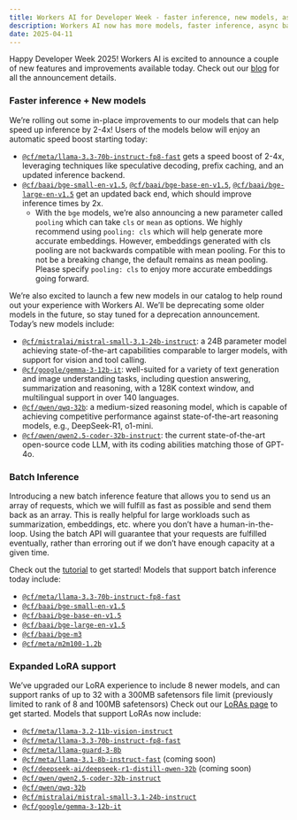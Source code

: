 ```yaml
---
title: Workers AI for Developer Week - faster inference, new models, async batch API, expanded LoRA support
description: Workers AI now has more models, faster inference, async batch API, and expanded LoRA
date: 2025-04-11
---
```


Happy Developer Week 2025! Workers AI is excited to announce a couple of new features and improvements available today. Check out our [blog](https://blog.cloudflare.com/workers-ai-improvements) for all the announcement details.

### Faster inference + New models

We’re rolling out some in-place improvements to our models that can help speed up inference by 2-4x! Users of the models below will enjoy an automatic speed boost starting today:

- [`@cf/meta/llama-3.3-70b-instruct-fp8-fast`](/workers-ai/models/llama-3.3-70b-instruct-fp8-fast/) gets a speed boost of 2-4x, leveraging techniques like speculative decoding, prefix caching, and an updated inference backend.
- [`@cf/baai/bge-small-en-v1.5`](/workers-ai/models/bge-small-en-v1.5/), [`@cf/baai/bge-base-en-v1.5`](/workers-ai/models/bge-base-en-v1.5/), [`@cf/baai/bge-large-en-v1.5`](/workers-ai/models/bge-large-en-v1.5/) get an updated back end, which should improve inference times by 2x.
  - With the `bge` models, we’re also announcing a new parameter called `pooling` which can take `cls` or `mean` as options. We highly recommend using `pooling: cls` which will help generate more accurate embeddings. However, embeddings generated with cls pooling are not backwards compatible with mean pooling. For this to not be a breaking change, the default remains as mean pooling. Please specify `pooling: cls` to enjoy more accurate embeddings going forward.

We’re also excited to launch a few new models in our catalog to help round out your experience with Workers AI. We’ll be deprecating some older models in the future, so stay tuned for a deprecation announcement. Today’s new models include:

- [`@cf/mistralai/mistral-small-3.1-24b-instruct`](/workers-ai/models/mistral-small-3.1-24b-instruct/): a 24B parameter model achieving state-of-the-art capabilities comparable to larger models, with support for vision and tool calling.
- [`@cf/google/gemma-3-12b-it`](/workers-ai/models/gemma-3-12b-it/): well-suited for a variety of text generation and image understanding tasks, including question answering, summarization and reasoning, with a 128K context window, and multilingual support in over 140 languages.
- [`@cf/qwen/qwq-32b`](/workers-ai/models/qwq-32b/): a medium-sized reasoning model, which is capable of achieving competitive performance against state-of-the-art reasoning models, e.g., DeepSeek-R1, o1-mini.
- [`@cf/qwen/qwen2.5-coder-32b-instruct`](/workers-ai/models/qwen2.5-coder-32b-instruct/): the current state-of-the-art open-source code LLM, with its coding abilities matching those of GPT-4o.

### Batch Inference

Introducing a new batch inference feature that allows you to send us an array of requests, which we will fulfill as fast as possible and send them back as an array. This is really helpful for large workloads such as summarization, embeddings, etc. where you don’t have a human-in-the-loop. Using the batch API will guarantee that your requests are fulfilled eventually, rather than erroring out if we don’t have enough capacity at a given time.

Check out the [tutorial](/workers-ai/features/batch-api/) to get started! Models that support batch inference today include:

- [`@cf/meta/llama-3.3-70b-instruct-fp8-fast`](/workers-ai/models/llama-3.3-70b-instruct-fp8-fast/)
- [`@cf/baai/bge-small-en-v1.5`](/workers-ai/models/bge-small-en-v1.5/)
- [`@cf/baai/bge-base-en-v1.5`](/workers-ai/models/bge-base-en-v1.5/)
- [`@cf/baai/bge-large-en-v1.5`](/workers-ai/models/bge-large-en-v1.5/)
- [`@cf/baai/bge-m3`](/workers-ai/models/bge-m3/)
- [`@cf/meta/m2m100-1.2b`](/workers-ai/models/m2m100-1.2b/)

### Expanded LoRA support

We’ve upgraded our LoRA experience to include 8 newer models, and can support ranks of up to 32 with a 300MB safetensors file limit (previously limited to rank of 8 and 100MB safetensors) Check out our [LoRAs page](/workers-ai/features/fine-tunes/loras/) to get started. Models that support LoRAs now include:

- [`@cf/meta/llama-3.2-11b-vision-instruct`](/workers-ai/models/llama-3.2-11b-vision-instruct/)
- [`@cf/meta/llama-3.3-70b-instruct-fp8-fast`](/workers-ai/models/llama-3.3-70b-instruct-fp8-fast/)
- [`@cf/meta/llama-guard-3-8b`](/workers-ai/models/llama-guard-3-8b/)
- [`@cf/meta/llama-3.1-8b-instruct-fast`](/workers-ai/models/llama-3.1-8b-instruct-fast/) (coming soon)
- [`@cf/deepseek-ai/deepseek-r1-distill-qwen-32b`](/workers-ai/models/deepseek-r1-distill-qwen-32b/) (coming soon)
- [`@cf/qwen/qwen2.5-coder-32b-instruct`](/workers-ai/models/qwen2.5-coder-32b-instruct/)
- [`@cf/qwen/qwq-32b`](/workers-ai/models/qwq-32b/)
- [`@cf/mistralai/mistral-small-3.1-24b-instruct`](/workers-ai/models/mistral-small-3.1-24b-instruct/)
- [`@cf/google/gemma-3-12b-it`](/workers-ai/models/gemma-3-12b-it/)
